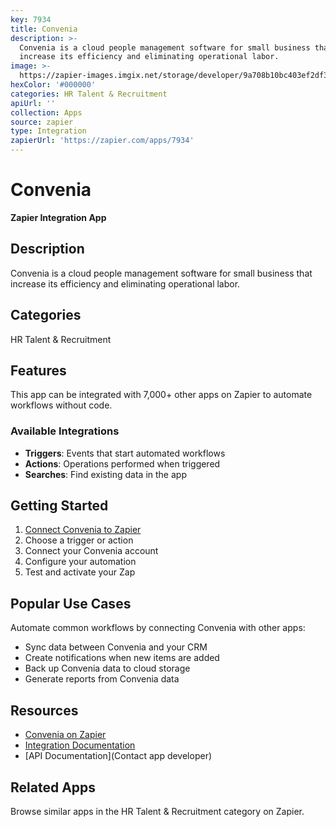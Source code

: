```yaml
---
key: 7934
title: Convenia
description: >-
  Convenia is a cloud people management software for small business that
  increase its efficiency and eliminating operational labor.
image: >-
  https://zapier-images.imgix.net/storage/developer/9a708b10bc403ef2df3765f32b31eb54_3.png?auto=format%2Ccompress&ixlib=python-3.0.0&q=50
hexColor: '#000000'
categories: HR Talent & Recruitment
apiUrl: ''
collection: Apps
source: zapier
type: Integration
zapierUrl: 'https://zapier.com/apps/7934'
---
```

# Convenia

**Zapier Integration App**

## Description

Convenia is a cloud people management software for small business that increase its efficiency and eliminating operational labor.

## Categories

HR Talent & Recruitment

## Features

This app can be integrated with 7,000+ other apps on Zapier to automate workflows without code.

### Available Integrations

- **Triggers**: Events that start automated workflows
- **Actions**: Operations performed when triggered
- **Searches**: Find existing data in the app

## Getting Started

1. [Connect Convenia to Zapier](https://zapier.com/apps/7934)
2. Choose a trigger or action
3. Connect your Convenia account
4. Configure your automation
5. Test and activate your Zap

## Popular Use Cases

Automate common workflows by connecting Convenia with other apps:

- Sync data between Convenia and your CRM
- Create notifications when new items are added
- Back up Convenia data to cloud storage
- Generate reports from Convenia data

## Resources

- [Convenia on Zapier](https://zapier.com/apps/7934)
- [Integration Documentation](https://zapier.com/apps/7934/integrations)
- [API Documentation](Contact app developer)

## Related Apps

Browse similar apps in the HR Talent & Recruitment category on Zapier.
